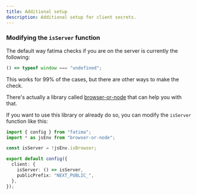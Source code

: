 ```yaml
---
title: Additional setup
description: Additional setup for client secrets.
---
```


### Modifying the `isServer` function

The default way fatima checks if you are on the server is currently the following:

```ts title="fatima/src/env/env.ts"
() => typeof window === "undefined";
```

This works for 99% of the cases, but there are other ways to make the check.

There's actually a library called [browser-or-node](https://www.npmjs.com/package/browser-or-node) that can help you with that.

If you want to use this library or already do so, you can modify the `isServer` function like this:

```ts title="env.config.ts"
import { config } from "fatima";
import * as jsEnv from "browser-or-node";

const isServer = !jsEnv.isBrowser;

export default config({
  client: {
    isServer: () => isServer,
    publicPrefix: "NEXT_PUBLIC_",
  },
});
```
